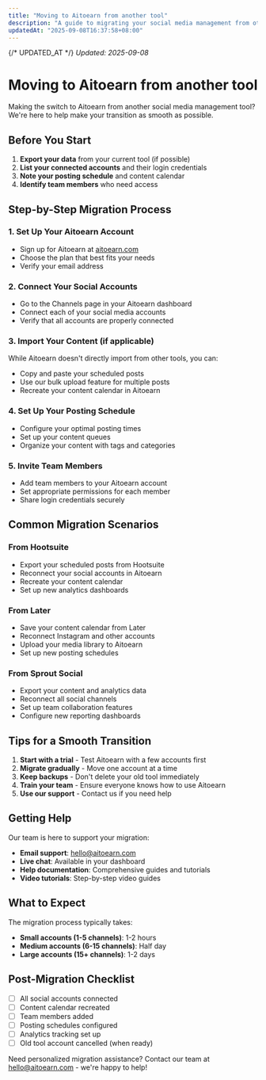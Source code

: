 ```yaml
---
title: "Moving to Aitoearn from another tool"
description: "A guide to migrating your social media management from other tools to Aitoearn"
updatedAt: "2025-09-08T16:37:58+08:00"
---
```

{/* UPDATED_AT */}
_Updated: 2025-09-08_

# Moving to Aitoearn from another tool

Making the switch to Aitoearn from another social media management tool? We're here to help make your transition as smooth as possible.

## Before You Start

1. **Export your data** from your current tool (if possible)
2. **List your connected accounts** and their login credentials
3. **Note your posting schedule** and content calendar
4. **Identify team members** who need access

## Step-by-Step Migration Process

### 1. Set Up Your Aitoearn Account

- Sign up for Aitoearn at [aitoearn.com](https://aitoearn.com)
- Choose the plan that best fits your needs
- Verify your email address

### 2. Connect Your Social Accounts

- Go to the Channels page in your Aitoearn dashboard
- Connect each of your social media accounts
- Verify that all accounts are properly connected

### 3. Import Your Content (if applicable)

While Aitoearn doesn't directly import from other tools, you can:
- Copy and paste your scheduled posts
- Use our bulk upload feature for multiple posts
- Recreate your content calendar in Aitoearn

### 4. Set Up Your Posting Schedule

- Configure your optimal posting times
- Set up your content queues
- Organize your content with tags and categories

### 5. Invite Team Members

- Add team members to your Aitoearn account
- Set appropriate permissions for each member
- Share login credentials securely

## Common Migration Scenarios

### From Hootsuite

- Export your scheduled posts from Hootsuite
- Reconnect your social accounts in Aitoearn
- Recreate your content calendar
- Set up new analytics dashboards

### From Later

- Save your content calendar from Later
- Reconnect Instagram and other accounts
- Upload your media library to Aitoearn
- Set up new posting schedules

### From Sprout Social

- Export your content and analytics data
- Reconnect all social channels
- Set up team collaboration features
- Configure new reporting dashboards

## Tips for a Smooth Transition

1. **Start with a trial** - Test Aitoearn with a few accounts first
2. **Migrate gradually** - Move one account at a time
3. **Keep backups** - Don't delete your old tool immediately
4. **Train your team** - Ensure everyone knows how to use Aitoearn
5. **Use our support** - Contact us if you need help

## Getting Help

Our team is here to support your migration:

- **Email support**: [hello@aitoearn.com](mailto:hello@aitoearn.com)
- **Live chat**: Available in your dashboard
- **Help documentation**: Comprehensive guides and tutorials
- **Video tutorials**: Step-by-step video guides

## What to Expect

The migration process typically takes:
- **Small accounts (1-5 channels)**: 1-2 hours
- **Medium accounts (6-15 channels)**: Half day
- **Large accounts (15+ channels)**: 1-2 days

## Post-Migration Checklist

- [ ] All social accounts connected
- [ ] Content calendar recreated
- [ ] Team members added
- [ ] Posting schedules configured
- [ ] Analytics tracking set up
- [ ] Old tool account cancelled (when ready)

Need personalized migration assistance? Contact our team at [hello@aitoearn.com](mailto:hello@aitoearn.com) - we're happy to help!
